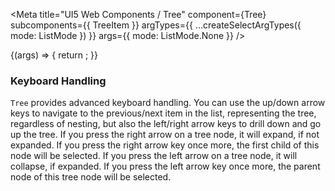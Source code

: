 
<Meta
  title="UI5 Web Components / Tree"
  component={Tree}
  subcomponents={{ TreeItem }}
  argTypes={{
    ...createSelectArgTypes({ mode: ListMode })
  }}
  args={{
    mode: ListMode.None
  }}
/>

<DocsHeader />

<Canvas>
  <Story name="Default">
    {(args) => {
      return <Tree {...args} />;
    }}
  </Story>
</Canvas>

<ArgsTable story="." />
<h3>Keyboard Handling</h3>
<code>Tree</code> provides advanced keyboard handling. You can use the up/down arrow keys to navigate to the
previous/next item in the list, representing the tree, regardless of nesting, but also the left/right arrow keys to
drill down and go up the tree. If you press the right arrow on a tree node, it will expand, if not expanded. If you
press the right arrow key once more, the first child of this node will be selected. If you press the left arrow on a
tree node, it will collapse, if expanded. If you press the left arrow key once more, the parent node of this tree node
will be selected.
